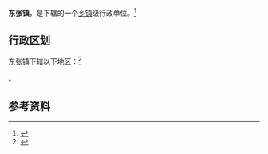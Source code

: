 {{中国乡级行政区|14/08/21/104/000}}

'''东张镇'''，是{{PRC admin/fullname|14/08/21/104/000|3}}下辖的一个[[乡镇|乡镇]]级行政单位。<ref>{{PRC admin/ref sgc|{{PRC admin/parent|14/08/21/104/000}}}}</ref>

== 行政区划 ==

东张镇下辖以下地区：<ref>{{PRC admin/ref sgc|14/08/21/104/000}}</ref>

{{PRC admin/children|14/08/21/104/000}}。

== 参考资料 ==

{{reflist}}

{{行政区划小作品}}
{{PRC admin/navcat|14/08/21/104/000}}